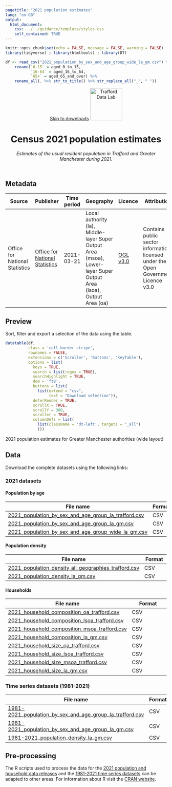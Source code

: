 ```yaml
---
pagetitle: "2021 population estimates"
lang: "en-GB"
output:
  html_document:
    css: ../../guidance/template/styles.css
    self_contained: TRUE
---
```


```r
knitr::opts_chunk$set(echo = FALSE, message = FALSE, warning = FALSE)
library(tidyverse) ; library(htmltools) ; library(DT) 

df <- read_csv("2021_population_by_sex_and_age_group_wide_la_gm.csv") %>%
    rename(`0-15` = aged_0_to_15,
           `16-64` = aged_16_to_64,
           `65+` = aged_65_and_over) %>%
    rename_all(. %>% str_to_title() %>% str_replace_all("_", " "))
```
<header>
<span id="a11yNav"><a href="#downloads" class="themeBlockDark">Skip to downloads</a></span>
<a href="https://www.trafforddatalab.io/data.html"><img src="https://www.trafforddatalab.io/assets/logo/trafforddatalab_logo.svg" alt="Trafford Data Lab" aria-label="Return to Trafford Data Lab data page" width="100" class="traffordDataLabLogo"/></a>

<h1>Census 2021 population estimates</h1>
*Estimates of the usual resident population in Trafford and Greater Manchester during 2021.*

</header>

<main>
<h2>Metadata</h2>

<table id="metadata" class="table table-condensed">
  <thead>
    <tr class="header">
      <th>Source</th>
      <th>Publisher</th>
      <th>Time period</th>
      <th>Geography</th>
      <th>Licence</th>
      <th>Attribution</th>
      <th>Last updated</th>
    </tr>
  </thead>
  <tr>
    <td>Office for National Statistics</td>
    <td><a href="https://www.ons.gov.uk/census" target="_blank">Office for National Statistics</a></td>
    <td><time datetime="2021-03-21">2021-03-21</time></td>
    <td>Local authority (la), Middle-layer Super Output Area (msoa), Lower-layer Super Output Area (lsoa), Output Area (oa)</td>
    <td><a href="http://www.nationalarchives.gov.uk/doc/open-government-licence/version/3/" target="_blank">OGL v3.0</a></td>
    <td>Contains public sector information licensed under the Open Government Licence v3.0</td>
    <td><time datetime="2022-11-09">2022-11-09</time></td>
  </tr>
</table>

<h2>Preview</h2>
Sort, filter and export a selection of the data using the table.

```r
datatable(df, 
          class = 'cell-border stripe',
          rownames = FALSE, 
          extensions = c('Scroller', 'Buttons', 'KeyTable'),
          options = list(
            keys = TRUE,
            search = list(regex = TRUE),
            searchHighlight = TRUE,
            dom = 'ftB',
            buttons = list(
              list(extend = "csv", 
                   text = "Download selection")),
            deferRender = TRUE,
            scrollX = TRUE,
            scrollY = 300,
            scroller = TRUE,
            columnDefs = list(
              list(className = 'dt-left', targets = "_all")
              )))
```
<div id="tableFooterTitle">2021 population estimates for Greater Manchester authorities (wide layout)</div>

<h2>Data</h2>
<span id ="downloads">Download the complete datasets using the following links:</span>

<h3>2021 datasets</h3>

<h4>Population by age</h4>
|File name |Format |
|---|---|
|[2021_population_by_sex_and_age_group_la_trafford.csv](2021_population_by_sex_and_age_group_la_trafford.csv) |CSV |
|[2021_population_by_sex_and_age_group_la_gm.csv](2021_population_by_sex_and_age_group_la_gm.csv) |CSV |
|[2021_population_by_sex_and_age_group_wide_la_gm.csv](2021_population_by_sex_and_age_group_wide_la_gm.csv) |CSV |

<h4>Population density</h4>
|File name |Format |
|---|---|
|[2021_population_density_all_geographies_trafford.csv](2021_population_density_all_geographies_trafford.csv) |CSV |
|[2021_population_density_la_gm.csv](2021_population_density_la_gm.csv) |CSV |

<h4>Households</h4>
|File name |Format |
|---|---|
|[2021_household_composition_oa_trafford.csv](2021_household_composition_oa_trafford.csv) |CSV |
|[2021_household_composition_lsoa_trafford.csv](2021_household_composition_lsoa_trafford.csv) |CSV |
|[2021_household_composition_msoa_trafford.csv](2021_household_composition_msoa_trafford.csv) |CSV |
|[2021_household_composition_la_gm.csv](2021_household_composition_la_gm.csv) |CSV |
|[2021_household_size_oa_trafford.csv](2021_household_size_oa_trafford.csv) |CSV |
|[2021_household_size_lsoa_trafford.csv](2021_household_size_lsoa_trafford.csv) |CSV |
|[2021_household_size_msoa_trafford.csv](2021_household_size_msoa_trafford.csv) |CSV |
|[2021_household_size_la_gm.csv](2021_household_size_la_gm.csv) |CSV |

<h3>Time series datasets (1981-2021)</h3>
|File name |Format |
|---|---|
|[1981-2021_population_by_sex_and_age_group_la_trafford.csv](1981-2021_population_by_sex_and_age_group_la_trafford.csv) |CSV |
|[1981-2021_population_by_sex_and_age_group_la_gm.csv](1981-2021_population_by_sex_and_age_group_la_gm.csv) |CSV |
|[1981-2021_population_density_la_gm.csv](1981-2021_population_density_la_gm.csv) |CSV |

<h2>Pre-processing</h2>
The R scripts used to process the data for the [2021 population and household data releases](pre-processing.R) and the [1981-2021 time series datasets](pre-processing-time-series.R) can be adapted to other areas. For information about R visit the <a href="https://cran.r-project.org" target="_blank">CRAN website</a>.

</main>

<script>
  // Fixes to dynamic elements created by DataTables to improve accessibility
  var removeElFn = setInterval(removeElement, 1000);
  
  function removeElement() {
    try {
      var el = document.getElementsByClassName("dataTables_scrollBody")[0].childNodes[0];
      el.removeChild(el.childNodes[0]); // Remove unwanted hidden text element from table - causing accessibility alert as it has no label
      
      el.parentNode.setAttribute('tabindex', '0');  // add attribute allowing keyboard users to access scrollable area
      
      clearInterval(removeElFn);  // cancel any further calls to this function as we have completed all actions
    }
    catch(e) {
      // form element 'el' doesn't exist yet so setInterval will call the function again until it does
    }
  }
</script>